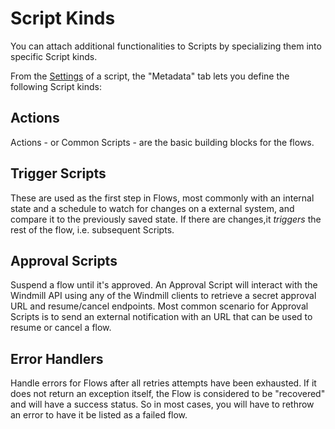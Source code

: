 
# Script Kinds

You can attach additional functionalities to Scripts by specializing them into
specific Script kinds.

From the [Settings](./settings.mdx) of a script, the "Metadata" tab lets you define the following Script kinds:

## Actions

Actions - or Common Scripts - are the basic building blocks for the flows.

<div className="grid grid-cols-2 gap-6 mb-4">
	<DocCard
		title="Scripts Quickstart"
		description="Start writing scripts in Python, TypeScript, Go, PHP, Bash and Sql."
		href="/docs/getting_started/scripts_quickstart"
	/>
	<DocCard
		title="Flows Quickstart"
		description="Learn how to build flows."
		href="/docs/getting_started/flows_quickstart"
	/>
</div>

## Trigger Scripts

These are used as the first step in Flows, most commonly with an internal
state and a schedule to watch for changes on a
external system, and compare it to the previously saved state. If there are
changes,it _triggers_ the rest of the flow, i.e. subsequent Scripts.

<div className="grid grid-cols-2 gap-6 mb-4">
	<DocCard
		title="Trigger Scripts"
		description="Trigger scripts are designed to pull data from an external source and return all of the new items since the last run, without resorting to external webhooks."
		href="/docs/flows/flow_trigger"
	/>
	<DocCard
		title="Schedules"
		description="Windmill provides the same set of features as CRON, but with a user interface and control panels."
		href="/docs/core_concepts/scheduling"
	/>
</div>

## Approval Scripts

Suspend a flow until it's approved. An Approval Script will interact with the
Windmill API using any of the Windmill clients to retrieve a secret approval URL
and resume/cancel endpoints. Most common scenario for Approval Scripts is to
send an external notification with an URL that can be used to resume or cancel a
flow.

<div className="grid grid-cols-2 gap-6 mb-4">
	<DocCard
		title="Suspend & Approval / Prompts"
		description="Flows can be suspended until resumed or canceled event(s) are received."
		href="/docs/flows/flow_approval"
	/>
</div>

## Error Handlers

Handle errors for Flows after all retries attempts have been exhausted. If it
does not return an exception itself, the Flow is considered to be "recovered"
and will have a success status. So in most cases, you will have to rethrow an
error to have it be listed as a failed flow.

<div className="grid grid-cols-2 gap-6 mb-4">
	<DocCard
		title="Error Handler"
		description="The error handler is a special flow step that is executed when an error occurs in the flow."
		href="/docs/flows/flow_error_handler"
	/>
</div>
